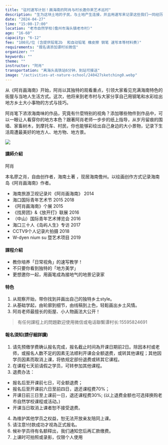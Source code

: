 ```yaml
---
title: "驻村速写计划！画海南的阿肖与村长邀你来艺术巡村"
description: "生为这块土地的子民，与土地产生连接，并且用速写来记录这些我们一同经历的生活美好，是多么重要的事。"
date: "2024-04-27"
time: "15:00-17:00"
location: "老市自然学校(儋州市海头镇老市村)"
age: "16-60"
capacity: "6-12"
fee: "100元/位 (含提供铅笔2b  和自动铅笔 橡皮擦 钢笔 速写本等材料费)"
requirements: "报名请添加谭村长微信"
organizer: ""
keywords: ""
theme: ""
instructor: "阿肖"
transportation: "离海头高铁站6分钟，到站可接送"
image: "/activities-at-nature-school/240427sketching0.webp"
---
```


从《阿肖画海南》开始，阿肖以其独特的观看重点，引领大家看见充满海南特色的街屋与当地人生活方式。这次，他将来到老市村与大家分享自己用钢笔和水彩绘出地方乡土大小事物的方式与技巧。

阿肖笔下浓浓海南味的作品，究竟有什麼特别的视角？添加哪些物件到作品中，可以一眼让人看穿你的地方本色？跟著阿肖老师一步步的纸上指导，从岁月留痕的围墙、家畜树木，到摩托车、村民，你也能够彩绘出自己身边的大小景物，记录下生活周遭最美好的地方人、地方物、地方景。

![](/activities-at-nature-school/240427sketching1.webp)

#### 講師介紹

阿肖

本名廖之肖，自由创作者，海南土著 ，现居海南儋州。以绘画创作方式记录海南岛《阿肖画海南》作者。

- 海南旅游卫视记录片《阿肖画海南》 2014
- 海口国际青年艺术节                        2015 2018
- 《阿肖画海南》个展                              2015
- 《找房团》&《放开打》联展                 2016
- （中山）国际青年艺术博览会              2016
- 海口三十人《岛屿人生》专访             2017
- CCTV9个人记录片拍摄                         2018
- W-dyen nium su 暨艺术项目               2019

#### 課程介紹

- 教你培养「日常视角」的速写教学！
- 不只要你看到独特的「地方美学」
- 更想邀你一起，用画笔成為接地气的地景记录家

#### 特色

1. 从观察开始，带你找到并画出自己的独特乡土style。
2. 从基础学起，由轮廓到细节，由线稿到上色，轻鬆画出乡土风情。
3. 阿肖老师最擅长的街屋、小人物画法大公开！

> 有任何課程上的問題歡迎使用微信或电话聯繫谭村长:15595824691

#### 報名須知(請仔細詳讀)

1. 请先预缴学费确认报名完成，报名截止时间為开课日期前2日。除因本村或老师，或报名人数不足的因素无法顺利开课会全额退费，或转其他课程；其他因学员因素而取消上课，将依规定部份退费或转其它课程。
2. 在课程七天前请假之学员，可转参加其他课程。
3. 退费办法：
  - 报名后至开课前七日，可全额退费；
  - 报名后至开课前六日至前四日，退还课程费70%；
  - 开课日前三日至上课前一日，退还课程费30%;  (以上退费金额也可选择换购老市自然学校课程或活动。)
  - 开课当日取消上课者恕不接受退费。
4. 為维护其他学员之权益，恕无法开放亲友陪同上课。
5. 请注意!付款成功才视為正式报名。
6. 候补学员待有名额释出，我们通知您后再汇款缴费。
7. 上课时可拍照或录影，仅限个人使用
